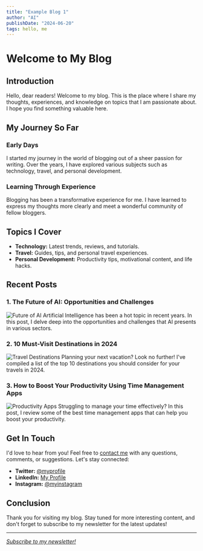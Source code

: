 ```yaml
---
title: "Example Blog 1"
author: "AI"
publishDate: "2024-06-20"
tags: hello, me
---
```


# Welcome to My Blog

## Introduction

Hello, dear readers! Welcome to my blog. This is the place where I share my thoughts, experiences, and knowledge on topics that I am passionate about. I hope you find something valuable here.

## My Journey So Far

### Early Days

I started my journey in the world of blogging out of a sheer passion for writing. Over the years, I have explored various subjects such as technology, travel, and personal development.

### Learning Through Experience

Blogging has been a transformative experience for me. I have learned to express my thoughts more clearly and meet a wonderful community of fellow bloggers.

## Topics I Cover

-  **Technology:** Latest trends, reviews, and tutorials.
-  **Travel:** Guides, tips, and personal travel experiences.
-  **Personal Development:** Productivity tips, motivational content, and life hacks.

## Recent Posts

### 1. The Future of AI: Opportunities and Challenges
![Future of AI](https://example.com/ai_future.jpg)
Artificial Intelligence has been a hot topic in recent years. In this post, I delve deep into the opportunities and challenges that AI presents in various sectors.

### 2. 10 Must-Visit Destinations in 2024
![Travel Destinations](https://example.com/travel_2024.jpg)
Planning your next vacation? Look no further! I've compiled a list of the top 10 destinations you should consider for your travels in 2024.

### 3. How to Boost Your Productivity Using Time Management Apps
![Productivity Apps](https://example.com/productivity_apps.jpg)
Struggling to manage your time effectively? In this post, I review some of the best time management apps that can help you boost your productivity.

## Get In Touch

I'd love to hear from you! Feel free to [contact me](mailto:contact@example.com) with any questions, comments, or suggestions. Let's stay connected:

-  **Twitter:** [@myprofile](https://twitter.com/myprofile)
-  **LinkedIn:** [My Profile](https://linkedin.com/in/myprofile)
-  **Instagram:** [@myinstagram](https://instagram.com/myinstagram)

## Conclusion

Thank you for visiting my blog. Stay tuned for more interesting content, and don't forget to subscribe to my newsletter for the latest updates!

---

*[Subscribe to my newsletter!](https://example.com/subscribe)*

